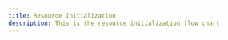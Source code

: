 ```yaml
---
title: Resource Initialization
description: This is the resource initialization flow chart
---
```



<LightImage
  src="/img/flow-charts/1-shield-start-transparent-light.png"
  alt="Resource Initialization Flow Chart"
/>

<DarkImage
  src="/img/flow-charts/1-shield-start-transparent.png"
  alt="Resource Initialization Flow Chart"
/>
